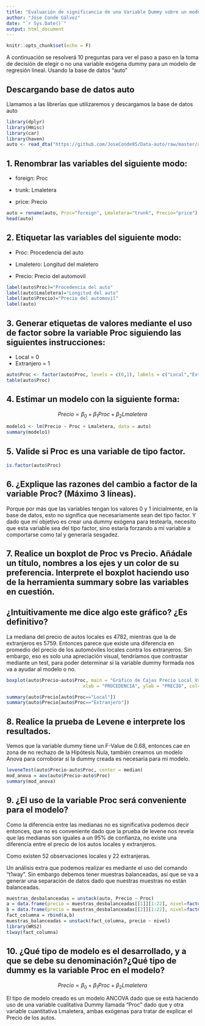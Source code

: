 ```yaml
---
title: "Evaluación de significancia de una Variable Dummy sobre un modelo"
author: "Jóse Conde Gálvez"
date: "`r Sys.Date()`"
output: html_document
---
```


```r
knitr::opts_chunk$set(echo = F)
```


A continuación se resolverá 10 preguntas para ver el paso a paso en la toma de
decisión de elegir o no una variable exógena dummy para un modelo de regresión lineal.
Usando la base de datos "auto"



## Descargando base de datos auto
Llamamos a las librerías que utilizaremos y descargamos la base de datos auto
```r
library(dplyr)
library(Hmisc)
library(car)
library(haven)
auto <- read_dta("https://github.com/JoseConde95/Data-auto/raw/master/auto.dta")

```



## 1. Renombrar las variables del siguiente modo:

  * foreign: Proc
  
  * trunk: Lmaletera
  
  * price: Precio

```r
auto = rename(auto, Proc="foreign", Lmaletera="trunk", Precio="price")
head(auto)
```



## 2. Etiquetar las variables del siguiente modo:

  * Proc: Procedencia del auto
  
  * Lmaletero: Longitud del maletero
  
  * Precio: Precio del automovil 

```r
label(auto$Proc)="Procedencia del auto"
label(auto$Lmaletera)="Longitud del auto"
label(auto$Precio)="Precio del automovil"
label(auto)
```



## 3. Generar etiquetas de valores mediante el uso de factor sobre la variable Proc        siguiendo las siguientes instrucciones:

  * Local = 0
  * Extranjero = 1

```r
auto$Proc <- factor(auto$Proc, levels = c(0,1), labels = c("Local","Extranjero"))
table(auto$Proc)
```  
  

## 4. Estimar un modelo con la siguiente forma:

$$Precio = \beta_0 +\beta_1Proc+\beta_2Lmaletera$$


```r
modelo1 <- lm(Precio ~ Proc + Lmaletera, data = auto)
summary(modelo1)
```    



## 5. Valide si Proc es una variable de tipo factor.

```r
is.factor(auto$Proc)
```    
    
  
## 6. ¿Explique las razones del cambio a factor de la variable Proc? (Máximo 3 líneas).

Porque por más que las variables tengan los valores 0 y 1 inicialmente, en la base de datos, esto no significa que necesariamente sean del tipo factor.
Y dado que mi objetivo es crear una dummy exógena para testearla, necesito que esta variable sea del tipo factor, sino estaría forzando a mi variable a comportarse como tal y generaría sesgadez.

## 7. Realice un boxplot de Proc vs Precio. Añádale un título, nombres a los ejes y un color de su preferencia. Interprete el boxplot haciendo uso de la herramienta summary sobre las variables en cuestión.
## ¿Intuitivamente me dice algo este gráfico? ¿Es definitivo?

La mediana del precio de autos locales es 4782, mientras que la de extranjeros es 5759. Entonces parece que existe una diferencia en promedio del precio de los automóviles locales contra los extranjeros. Sin embargo, eso es solo una apreciación visual, tendríamos que contrastar mediante un test, para poder determinar si la variable dummy formada nos va a ayudar al modelo o no.


```r
boxplot(auto$Precio~auto$Proc, main = "Gráfico de Cajas Precio Local Vs Precio Extranjero", 
                            xlab = "PROCEDENCIA", ylab = "PRECIO", col="green")

summary(auto$Precio[auto$Proc=="Local"])
summary(auto$Precio[auto$Proc=="Extranjero"])
```  



## 8. Realice la prueba de Levene e interprete los resultados.
Vemos que la variable dummy tiene un F-Value de 0.68, entonces cae en zona de no rechazo de la Hipótesis Nula, también creamos un modelo Anova para corroborar si la dummy creada es necesaria para mi modelo.
```r
leveneTest(auto$Precio~auto$Proc, center = median) 
mod_anova = aov(auto$Precio~auto$Proc)
summary(mod_anova)
```


## 9. ¿El uso de la variable Proc será conveniente para el modelo?

Como la diferencia entre las medianas no es significativa podemos decir entonces, que no es conveniente dado que la prueba de levene nos revela que las medianas son iguales a un 95% de confianza, no existe una diferencia entre el precio de los autos locales y extranjeros. 

Como existen 52 observaciones locales y 22 extranjeras.

Un análisis extra que podemos realizar es mediante el uso del comando "t1way". Sin embargo debemos tener muestras balanceadas, así que se va a generar una separación de datos dado que nuestras muestras no están balanceadas.

```r
muestras_desbalanceadas = unstack(auto, Precio ~ Proc)
a = data.frame(precio = muestras_desbalanceadas[[1]][1:22], nivel=factor(1))
b = data.frame(precio = muestras_desbalanceadas[[2]][1:22], nivel=factor(2))
fact_columna = rbind(a,b)
muestras_balanceadas = unstack(fact_columna, precio ~ nivel)
library(WRS2)
t1way(fact_columna)

```


## 10. ¿Qué tipo de modelo es el desarrollado, y a que se debe su denominación?¿Qué tipo de dummy es la variable Proc en el modelo?

$$Precio = \beta_0 +\beta_1Proc+\beta_2Lmaletera$$

El tipo de modelo creado es un modelo ANCOVA dado que se está haciendo uso de una variable cualitativa Dummy llamada "Proc" dado que  y otra variable cuantitativa Lmaletera, ambas exógenas para tratar de explicar el Precio de los autos.







